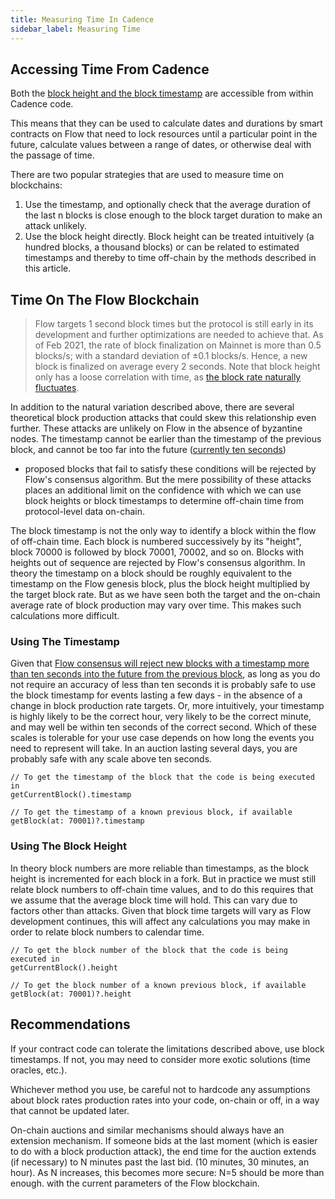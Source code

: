 ```yaml
---
title: Measuring Time In Cadence
sidebar_label: Measuring Time
---
```


## Accessing Time From Cadence

Both the [block height and the block timestamp](./language/environment-information.md#block-information) are accessible from within Cadence code.

This means that they can be used to calculate dates and durations by smart contracts on Flow
that need to lock resources until a particular point in the future, calculate values between a range of dates,
or otherwise deal with the passage of time.

There are two popular strategies that are used to measure time on blockchains:

1. Use the timestamp, and optionally check that the average duration of the last n blocks
is close enough to the block target duration to make an attack unlikely.
2. Use the block height directly. Block height can be treated intuitively
(a hundred blocks, a thousand blocks) or can be related to estimated timestamps
and thereby to time off-chain by the methods described in this article.

## Time On The Flow Blockchain

> Flow targets 1 second block times but the protocol is still early in its development
and further optimizations are needed to achieve that.
As of Feb 2021, the rate of block finalization on Mainnet is more than 0.5 blocks/s; with a standard deviation of ±0.1 blocks/s.
Hence, a new block is finalized on average every 2 seconds.
Note that block height only has a loose correlation with time,
as [the block rate naturally fluctuates](../building-on-flow/nodes/faq/operators.mdx#does-the-blockheight-go-up-1-every-second).

In addition to the natural variation described above,
there are several theoretical block production attacks that could skew this relationship even further.
These attacks are unlikely on Flow in the absence of byzantine nodes.
The timestamp cannot be earlier than the timestamp of the previous block,
and cannot be too far into the future ([currently ten seconds](https://github.com/onflow/flow-go/blob/master/module/builder/consensus/builder.go#L60))
- proposed blocks that fail to satisfy these conditions will be rejected by Flow's consensus algorithm.
But the mere possibility of these attacks places an additional limit on the confidence
with which we can use block heights or block timestamps to determine off-chain time from protocol-level data on-chain.

The block timestamp is not the only way to identify a block within the flow of off-chain time.
Each block is numbered successively by its "height", block 70000 is followed by block 70001, 70002,
and so on. Blocks with heights out of sequence are rejected by Flow's consensus algorithm.
In theory the timestamp on a block should be roughly equivalent to the timestamp on the Flow genesis block,
plus the block height multiplied by the target block rate.
But as we have seen both the target and the on-chain average rate of block production may vary over time.
This makes such calculations more difficult.

### Using The Timestamp

Given that [Flow consensus will reject new blocks with a timestamp more than ten seconds into the future from the previous block](https://github.com/onflow/flow-go/blob/1e8a2256171d5fd576f442d0c335c9bcc06e1e09/module/builder/consensus/builder.go#L525-L536),
as long as you do not require an accuracy of less than ten seconds
it is probably safe to use the block timestamp for events lasting a few days - in the absence of a change in block production rate targets.
Or, more intuitively, your timestamp is highly likely to be the correct hour,
very likely to be the correct minute, and may well be within ten seconds of the correct second.
Which of these scales is tolerable for your use case depends on how long the events you need to represent will take.
In an auction lasting several days, you are probably safe with any scale above ten seconds.

```cadence
// To get the timestamp of the block that the code is being executed in
getCurrentBlock().timestamp

// To get the timestamp of a known previous block, if available
getBlock(at: 70001)?.timestamp
```

### Using The Block Height

In theory block numbers are more reliable than timestamps,
as the block height is incremented for each block in a fork.
But in practice we must still relate block numbers to off-chain time values,
and to do this requires that we assume that the average block time will hold.
This can vary due to factors other than attacks.
Given that block time targets will vary as Flow development continues,
this will affect any calculations you may make in order to relate block numbers to calendar time.

```cadence
// To get the block number of the block that the code is being executed in
getCurrentBlock().height

// To get the block number of a known previous block, if available
getBlock(at: 70001)?.height
```

## Recommendations

If your contract code can tolerate the limitations described above, use block timestamps.
If not, you may need to consider more exotic solutions (time oracles, etc.).

Whichever method you use, be careful not to hardcode any assumptions
about block rates production rates into your code, on-chain or off,
in a way that cannot be updated later.

On-chain auctions and similar mechanisms should always have an extension mechanism.
If someone bids at the last moment (which is easier to do with a block production attack),
the end time for the auction extends (if necessary) to N minutes past the last bid.
(10 minutes, 30 minutes, an hour). As N increases, this becomes more secure:
N=5 should be more than enough. with the current parameters of the Flow blockchain.
